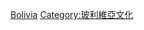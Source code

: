 {{Catnav|頁面分類|社会|文化|体育|各國體育|南美洲各國體育}}
{{Commons cat|Sports in Bolivia}}

[[Category:南美洲各國體育|Bolivia]]
[[Category:玻利維亞文化|Category:玻利維亞文化]]